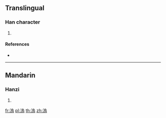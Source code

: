 {{character info/new}}
==Translingual==

===Han character===
{{Han char|rn=85|rad=水|as=10|sn=13|four=|canj=EHRF|ids=⿰氵烏}}

# {{defn|Han|sort=水10}}

====References====
* {{Han ref|kx=0640.190|dkj=17964|dj=1047.110|hdz=31703.060|uh=6EA9|ud=28329}}

----

==Mandarin==

===Hanzi===
{{cmn-hanzi|pin=[[wù]] ([[wu4]])|wg=wu<sup>4</sup>}}

# {{defn|lang=cmn|sort=水10}}

[[fr:溩]]
[[pl:溩]]
[[th:溩]]
[[zh:溩]]